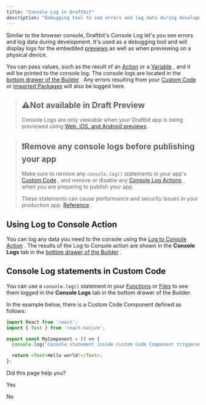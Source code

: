 ```yaml
---
title: "Console Log in Draftbit"
description: "Debugging tool to see errors and log data during development"
---
```

Similar to the browser console, Draftbit's Console Log let's you see errors and log data during development. It's used as a debugging tool and will display logs for the embedded [previews](/docs/live-preview)
 as well as when previewing on a physical device.

You can pass values, such as the result of an [Action](/docs/assigning-actions)
 or a [Variable](/docs/variables)
, and it will be printed to the console log. The console logs are located in the [bottom drawer of the Builder](/docs/introduction-to-the-builder#bottom-drawer)
. Any errors resulting from your [Custom Code](/docs/custom-code-component)
 or [Imported Packages](/docs/custom-packages)
 will also be logged here.

> ## ⚠️Not available in Draft Preview
> 
> Console Logs are only viewable when your Draftbit app is being previewed using [Web, iOS, and Android previews](/docs/live-preview)
> .

> ## ❗️Remove any console logs before publishing your app
> 
> Make sure to remove any `console.log()` statements in your app's [Custom Code](/docs/custom-code-component)
> , and remove or disable any [Console Log Actions](/docs/assigning-actions)
> , when you are preparing to publish your app.
> 
> These statements can cause performance and security issues in your production app. [Reference](https://reactnative.dev/docs/performance#using-consolelog-statements)
> .

## Using Log to Console Action

You can log any data you need to the console using the [Log to Console Action](/docs/assigning-actions#log-to-console)
. The results of the Log to Console action are shown in the **Console Logs** tab in the [bottom drawer of the Builder](/docs/introduction-to-the-builder#bottom-drawer)
.

## Console Log statements in Custom Code

You can use a `console.log()` statement in your [Functions](/docs/custom-functions)
 or [Files](/docs/custom-files)
 to see them logged in the **Console Logs** tab in the bottom drawer of the Builder.

In the example below, there is a Custom Code Component defined as follows:

```javascript
import React from 'react';
import { Text } from 'react-native';

export const MyComponent = () => {
  console.log('Console statement inside Custom Code Component triggered!');

  return <Text>Hello world!</Text>;
};

```

Did this page help you?

Yes

No